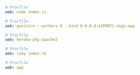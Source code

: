 <CodeGroup>

```yaml {{ title: 'Node' }}
# Procfile
web: node index.js
```

```yaml {{ title: 'Python' }}
# Procfile
web: gunicorn --workers 4 --bind 0.0.0.0:${PORT} wsgi:app
```

```yaml {{ title: 'PHP' }}
# Procfile
web: heroku-php-apache2
```

```yaml {{ title: 'Ruby' }}
# Procfile
web: ruby index.rb
```

```yaml {{ title: 'Go' }}
# Procfile
web: app
```

</CodeGroup>
